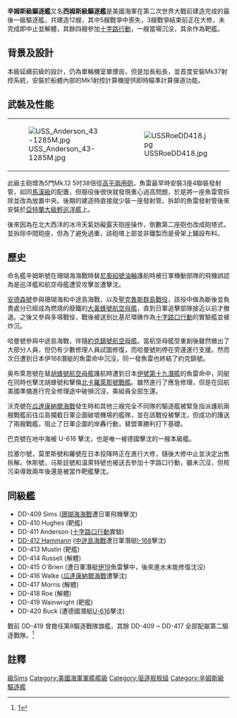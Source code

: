 {{軍艦模板
|名稱= 辛姆斯級[[File:US_Naval_Jack.svg|30px]]<br /><small>Sims class</small>
|圖片= [[File:USSRussellDD414.jpg|300px]]
|照片說明=辛姆斯級驅逐艦拉塞尔號 DD-414
|圖片2= 
|照片說明2= 
|艦種=驅逐艦
|艦名=
|擁有國={{USA}}
|艦級=辛姆斯級
|代號=
|前型=[[班汉級驅逐艦|班漢級]]
|次型=[[班森级驱逐舰|班森級]]
|同型=
|數量=12 
|製造=
|下訂=
|造價=
|動工=1937-1940
|下水=
|服役=1939-1946
|退役= 
|結局= 
|除籍= 
|狀態=
|綽號=
|榮譽=
|排水= 
|標準= 1,570 噸
|空載= 
|滿載=
|長度= 117.17米
|闊度= 10.98米
|型寬= 
|型深= 
|吃水= 4.07米
|燃料= 
|鍋爐= 3具鍋爐
|引擎= 2具西屋蒸氣渦輪機, 雙軸推進
|出力= 50,000匹馬力
|極速= 37.7節
|續航=
|發電機= 
|電力輸出= 
|乘員= 251人(16軍官,235士兵)
|飛行=
|艦載機=
|裝備= '''設計時'''<br>5門5吋38倍徑主砲<br>4挺50機槍<br>3座四聯裝533魚雷發射管<br>2具深水炸彈投放軌<br>'''1941年時'''<br>4門5吋38倍徑主砲<br>8挺50機槍<br>2座四聯裝533魚雷發射管<br>2具深水炸彈投放軌<br>'''1944年時'''<br>4門5吋38倍徑主砲<br>4門40mm博福斯砲<br>4門20mm厄利孔機砲<br>2座四聯裝533魚雷發射管<br>2具深水炸彈投放軌<br>6座深水炸彈投射機
|裝甲=
|射控裝置=
|偵搜設備=
|電子設備=
|電戰系統=
|其它=
}}

'''辛姆斯級驅逐艦'''又名'''西姆斯級驅逐艦'''是美國海軍在第二次世界大戰前建造完成的最後一級驅逐艦，共建造12艘，其中5艘戰爭中喪失，3艘戰爭結束前正在大修，未完成即中止並解體，其餘四艘參加[[十字路口行動|十字路行動]]，一艘當場沉没，其余作為靶艦。

== 背景及設計 ==
本級延續前級的設計，仍為單輪機室單煙囪，但是加長船長，並首度安裝Mk37射控系統，安裝於船體內部的Mk1射控計算機提供即時瞄準計算彈道功能。

== 武裝及性能 ==
{|
|-
| [[File:USS_Anderson_43-1285M.jpg|thumb]] || [[File:USSRoeDD418.jpg|thumb]]
|}

此級主砲增為5門Mk.12 5吋38倍徑[[高平兩用砲|高平兩用砲]]，魚雷最早時安裝3座4聯裝發射管，如同[[馬漢級驅逐艦|馬漢級]]的配置，但服役後很快就發現重心過高問題，於是將一座魚雷管拆除並改為放置中央。後期的建造時直接就少裝一座發射管。拆卸的魚雷發射管後來安裝於[[亞特蘭大級輕巡洋艦|亞特蘭大級輕巡洋艦]]上。

後來因為在北大西洋的冰冷天氣妨礙露天砲座操作，倒數第二座砲也改成砲塔式，並拆除中間砲座，但為了避免過重，該砲塔上部並非鐵製而是骨架上鋪設布料。

== 歷史 ==
命名艦辛姆斯號在珊瑚海海戰時替[[尼奧紹號艦隊油料補給艦_(AO-23)|尼奧紹號油輪]]護航時被日軍機動部隊的飛機誤認為是巡洋艦和航空母艦遭受攻擊並遭擊沈。

[[安德森號驅逐艦_(DD-411)|安德森號]]參與珊瑚海和中途島海戰，以及[[聖克魯斯群島戰役|聖克魯斯群島戰役]]，該役中做為斷後並負責處分已經成為燃燒的廢鐵的[[大黃蜂號航空母艦_(CV-8)|大黃蜂號航空母艦]]，直到日軍追擊部隊接近以前才撤退。之後又參與多場戰役，戰後被送到比基尼環礁作為[[十字路口行動|十字路口行動]]的實驗艦並被炸沉。

哈曼號參與中途島海戰，伴隨[[約克鎮號航空母艦_(CV-5)|約克鎮號航空母艦]]。當航空母艦受重創後雖然撤出了大部分人員，但仍有少數修理人員試圖修復，而哈曼號則停在旁邊進行支援。然而次日遭到日本伊168潛艇的魚雷命中沉沒，同一發魚雷也終結了約克鎮號。

奥布萊恩號在替[[胡蜂號航空母艦_(CV-7)|胡蜂號航空母艦]]護航時遭到日本[[伊號第十九潛艦|伊號第十九潛艦]]的魚雷命中，同艇在同時也擊沈胡蜂號和擊傷[[北卡羅萊納號戰艦_(BB-55)|北卡羅萊那號戰艦]]。雖然進行了應急修理，但是在回航美國準備進行完全修理途中破損沉沒，乘組員全部生還。

沃克號在[[瓜達康納爾海戰|瓜達康納爾海戰]]發生時和其他三艘完全不同隊的驅逐艦被緊急指派護航兩艘戰艦前往瓜島攔截日軍企圖破壞機場的艦隊，並在該戰役被擊沈，但成功的護送了兩艘戰艦，阻止了日軍企圖的岸轟行動，替盟軍勝利打下基礎。

巴克號在地中海被 U-616 擊沈，也是唯一被德國擊沈的一艘本級艦。

拉塞尔號，莫里斯號和羅號在日本投降時正在進行大修，隨後大修中止並決定出售拆解。休斯號，马斯廷號和温萊特號也被送去參加十字路口行動，雖未沉沒，但核污染導致兩年後還是被當作靶艦擊沈。

== 同級艦 ==
* DD-409 Sims ([[珊瑚海海戰|珊瑚海海戰]]遭日軍飛機擊沈)
* DD-410 Hughes (靶艦)
* DD-411 Anderson ([[十字路口行動|十字路口行動]]實驗)
* [[DD-412_Hammann|DD-412 Hammann]] ([[中途島海戰|中途島海戰]]遭日軍潛艇[https://en.wikipedia.org/wiki/Japanese_submarine_I-168 I-168]擊沈)
* DD-413 Mustin (靶艦)
* DD-414 Russell (解體)
* DD-415 O'Brien (遭日軍潛艇[[伊號第一九潛水艦|伊19]]魚雷擊中，後來進水未能修復沈沒)
* DD-416 Walke ([[瓜達康納爾海戰|瓜達康納爾海戰]]遭擊沈)
* DD-417 Morris (解體)
* DD-418 Roe (解體)
* DD-419 Wainwright (靶艦)
* DD-420 Buck (遭德國潛艇[https://en.wikipedia.org/wiki/German_submarine_U-616 U-616]擊沈)

戰前 DD-419 曾擔任第8驅逐戰隊旗艦，其餘 DD-409 ~ DD-417 全部配屬第二驅逐戰隊。<ref>[http://destroyerhistory.org/goldplater/squadrons/]</ref>

==註釋 ==
{{reflist|2}}

{{辛姆斯級驅逐艦}}
{{WWIIUSShips}}
{{美國海軍驅逐艦及驅逐領艦}}

{{DEFAULTSORT:Sims}}
[[Category:美国驱逐舰|級Sims]]
[[Category:美國海軍軍艦艦級|Category:美國海軍軍艦艦級]]
[[Category:驱逐舰舰级|Category:驱逐舰舰级]]
[[Category:辛姆斯級驅逐艦|Category:辛姆斯級驅逐艦]]